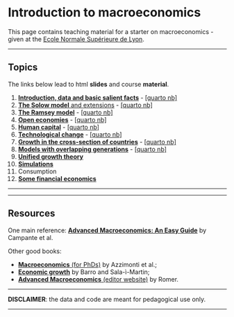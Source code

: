 <br/>  
<br/>  


Introduction to macroeconomics
================
This page contains teaching material for a starter on macroeconomics - given at the [Ecole Normale Supérieure de Lyon](https://www.ens-lyon.fr/en/). 

------------------------------------------------------------------------


Topics
----

The links below lead to html **slides** and course **material**.


01. <a href="files/macro/S01_intro.html" target="_blank">**Introduction, data and basic salient facts**</a> - <a href="files/macro/S01_intro.qmd" target="_blank">[quarto nb]</a>   
02. <a href="files/macro/S02_Solow.html" target="_blank">**The Solow model** and extensions</a> - <a href="files/macro/S02_Solow.qmd" target="_blank">[quarto nb]</a>    
03. <a href="files/macro/S03_Ramsey.html" target="_blank">**The Ramsey model**</a> - <a href="files/macro/S03_Ramsey.qmd" target="_blank">[quarto nb]</a>    
04. <a href="files/macro/S04_open.html" target="_blank">**Open economies**</a> - <a href="files/macro/S04_open.qmd" target="_blank">[quarto nb]</a>    
05. <a href="files/macro/S05_human_capital.html" target="_blank">**Human capital**</a> - <a href="files/macro/S05_human_capital.qmd" target="_blank">[quarto nb]</a>    
06. <a href="files/macro/S06_technology.html" target="_blank">**Technological change**</a> - <a href="files/macro/S06_technology.qmd" target="_blank">[quarto nb]</a>    
07. <a href="files/macro/S07_cross_section.html" target="_blank">**Growth in the cross-section of countries**</a> - <a href="files/macro/S07_cross_section.qmd" target="_blank">[quarto nb]</a>      
08. <a href="files/macro/S07_cross_section.html" target="_blank">**Models with overlapping generations**</a> - <a href="files/macro/S08_overlapping_generations.qmd" target="_blank">[quarto nb]</a>     
09. <a href="files/macro/S9_unified_theory.html" target="_blank">**Unified growth theory**</a>      
10. <a href="files/macro/S8_Simulations.html" target="_blank">**Simulations**</a>       
11. Consumption
12. <a href="files/macro/S9_finance.html" target="_blank">**Some financial economics**</a>

---------


-----

Resources
----

One main reference: <a href="https://press.lse.ac.uk/site/books/m/10.31389/lsepress.ame/" target="_blank">**Advanced Macroeconomics: An Easy Guide**</a> by Campante et al.   

Other good books:

- <a href="https://phdmacrobook.org/downloads/" target="_blank">**Macroeconomics** (for PhDs)</a> by Azzimonti et al.;  
- <a href="http://piketty.pse.ens.fr/files/BarroSalaIMartin2004.pdf" target="_blank">**Economic growth**</a> by Barro and Sala-ì-Martin;    
- <a href="https://www.mheducation.com/highered/product/advanced-macroeconomics-romer/M9781260185218.html" target="_blank">**Advanced Macroeconomics** (editor website)</a> by Romer.




------------------------------------------------------------------------

**DISCLAIMER**: the data and code are meant for pedagogical use only. 

------------------------------------------------------------------------

